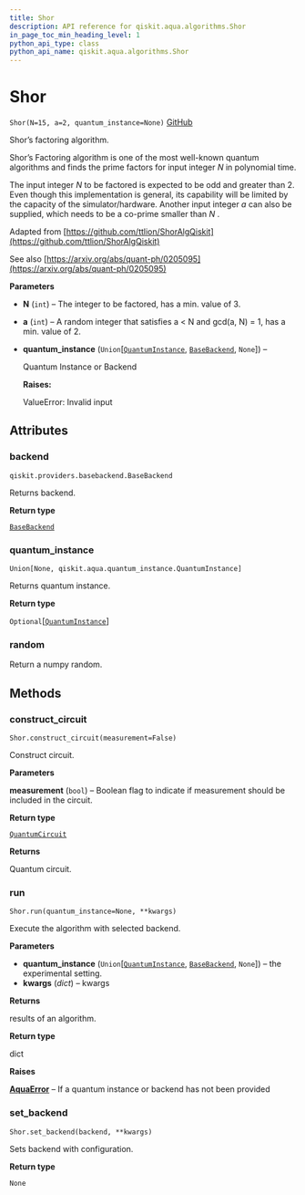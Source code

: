 ```yaml
---
title: Shor
description: API reference for qiskit.aqua.algorithms.Shor
in_page_toc_min_heading_level: 1
python_api_type: class
python_api_name: qiskit.aqua.algorithms.Shor
---
```


# Shor

<span id="qiskit.aqua.algorithms.Shor" />

`Shor(N=15, a=2, quantum_instance=None)` [GitHub](https://github.com/qiskit-community/qiskit-aqua/tree/stable/0.7/qiskit/aqua/algorithms/factorizers/shor.py "view source code")

Shor’s factoring algorithm.

Shor’s Factoring algorithm is one of the most well-known quantum algorithms and finds the prime factors for input integer $N$ in polynomial time.

The input integer $N$ to be factored is expected to be odd and greater than 2. Even though this implementation is general, its capability will be limited by the capacity of the simulator/hardware. Another input integer $a$ can also be supplied, which needs to be a co-prime smaller than $N$ .

Adapted from [https://github.com/ttlion/ShorAlgQiskit](https://github.com/ttlion/ShorAlgQiskit)

See also [https://arxiv.org/abs/quant-ph/0205095](https://arxiv.org/abs/quant-ph/0205095)

**Parameters**

*   **N** (`int`) – The integer to be factored, has a min. value of 3.

*   **a** (`int`) – A random integer that satisfies a \< N and gcd(a, N) = 1, has a min. value of 2.

*   **quantum\_instance** (`Union`\[[`QuantumInstance`](qiskit.aqua.QuantumInstance "qiskit.aqua.quantum_instance.QuantumInstance"), [`BaseBackend`](qiskit.providers.BaseBackend "qiskit.providers.basebackend.BaseBackend"), `None`]) –

    Quantum Instance or Backend

    **Raises:**

    ValueError: Invalid input

## Attributes

### backend

<span id="qiskit.aqua.algorithms.Shor.backend" />

`qiskit.providers.basebackend.BaseBackend`

Returns backend.

**Return type**

[`BaseBackend`](qiskit.providers.BaseBackend "qiskit.providers.basebackend.BaseBackend")

### quantum\_instance

<span id="qiskit.aqua.algorithms.Shor.quantum_instance" />

`Union[None, qiskit.aqua.quantum_instance.QuantumInstance]`

Returns quantum instance.

**Return type**

`Optional`\[[`QuantumInstance`](qiskit.aqua.QuantumInstance "qiskit.aqua.quantum_instance.QuantumInstance")]

### random

Return a numpy random.

## Methods

### construct\_circuit

<span id="qiskit.aqua.algorithms.Shor.construct_circuit" />

`Shor.construct_circuit(measurement=False)`

Construct circuit.

**Parameters**

**measurement** (`bool`) – Boolean flag to indicate if measurement should be included in the circuit.

**Return type**

[`QuantumCircuit`](qiskit.circuit.QuantumCircuit "qiskit.circuit.quantumcircuit.QuantumCircuit")

**Returns**

Quantum circuit.

### run

<span id="qiskit.aqua.algorithms.Shor.run" />

`Shor.run(quantum_instance=None, **kwargs)`

Execute the algorithm with selected backend.

**Parameters**

*   **quantum\_instance** (`Union`\[[`QuantumInstance`](qiskit.aqua.QuantumInstance "qiskit.aqua.quantum_instance.QuantumInstance"), [`BaseBackend`](qiskit.providers.BaseBackend "qiskit.providers.basebackend.BaseBackend"), `None`]) – the experimental setting.
*   **kwargs** (*dict*) – kwargs

**Returns**

results of an algorithm.

**Return type**

dict

**Raises**

[**AquaError**](qiskit.aqua.AquaError "qiskit.aqua.AquaError") – If a quantum instance or backend has not been provided

### set\_backend

<span id="qiskit.aqua.algorithms.Shor.set_backend" />

`Shor.set_backend(backend, **kwargs)`

Sets backend with configuration.

**Return type**

`None`

